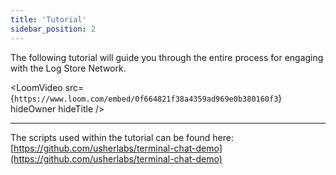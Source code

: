 ```yaml
---
title: 'Tutorial'
sidebar_position: 2
---
```


The following tutorial will guide you through the entire process for engaging with the Log Store Network.


<LoomVideo
	src={`https://www.loom.com/embed/0f664821f38a4359ad969e0b380160f3`}
	hideOwner
	hideTitle
/>

---

The scripts used within the tutorial can be found here: [https://github.com/usherlabs/terminal-chat-demo](https://github.com/usherlabs/terminal-chat-demo)
